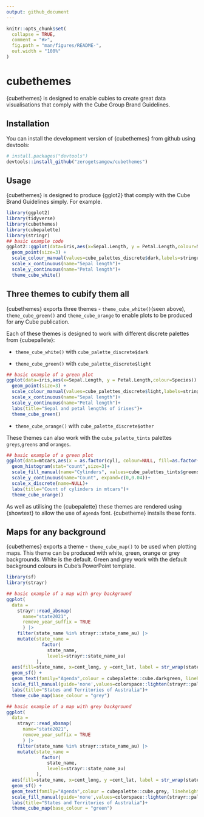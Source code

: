 ```yaml
---
output: github_document
---
```


<!-- avoid border around images -->
<style>
    img {
        border-style: none;
        width: 80%;
    }
</style>

<!-- README.md is generated from README.Rmd. Please edit that file -->

```r
knitr::opts_chunk$set(
  collapse = TRUE,
  comment = "#>",
  fig.path = "man/figures/README-",
  out.width = "100%"
)
```

# cubethemes

<!-- badges: start -->
<!-- badges: end -->

{cubethemes} is designed to enable cubies to create great data visualisations that comply with the 
Cube Group Brand Guidelines.

## Installation

You can install the development version of {cubethemes} from github using devtools:

``` r
# install.packages("devtools")
devtools::install_github("zerogetsamgow/cubethemes")
```

## Usage

{cubethemes} is designed to produce {gglot2} that comply with the Cube Brand Guidelines simply. For example.

```r
library(ggplot2)
library(tidyverse)
library(cubethemes)
library(cubepalette)
library(stringr)
## basic example code
ggplot2::ggplot(data=iris,aes(x=Sepal.Length, y = Petal.Length,colour=Species)) +
  geom_point(size=3) +
  scale_colour_manual(values=cube_palettes_discrete$dark,labels=stringr::str_to_title) +
  scale_x_continuous(name="Sepal length")+
  scale_y_continuous(name="Petal length")+
  theme_cube_white()
```

## Three themes to cubify them all  

{cubethemes} exports three themes - `theme_cube_white()`(seen above), `theme_cube_green()` and `theme_cube_orange` to enable plots to be produced for any Cube publication. 

Each of these themes is designed to work with different discrete palettes from {cubepallete}:

- `theme_cube_white()` with `cube_palette_discrete$dark`

- `theme_cube_green()` with `cube_palette_discrete$light`

```r
## basic example of a green plot
ggplot(data=iris,aes(x=Sepal.Length, y = Petal.Length,colour=Species)) +
  geom_point(size=3) +
  scale_colour_manual(values=cube_palettes_discrete$light,labels=stringr::str_to_title) +
  scale_x_continuous(name="Sepal length")+
  scale_y_continuous(name="Petal length")+
  labs(title="Sepal and petal lengths of irises")+
  theme_cube_green()
```


- `theme_cube_orange()` with `cube_palette_discrete$other`

These themes can also work with the `cube_palette_tints` palettes `greys`,`greens` and `oranges`. 

```r
## basic example of a green plot
ggplot(data=mtcars,aes(x = as.factor(cyl), colour=NULL, fill=as.factor(cyl), group=cyl)) +
  geom_histogram(stat="count",size=3)+
  scale_fill_manual(name="Cylinders", values=cube_palettes_tints$greens,labels=stringr::str_to_title) +
  scale_y_continuous(name="Count", expand=c(0,0.04))+
  scale_x_discrete(name=NULL)+
  labs(title="Count of cylinders in mtcars")+
  theme_cube_orange()
```

As well as utilising the {cubepalette} these themes are rendered using {showtext} to allow the use of `Agenda` font. {cubetheme} installs these fonts.

## Maps for any background  

{cubethemes} exports a theme - `theme_cube_map()` to be used when plotting maps. This theme can be produced with white, green, orange or grey backgrounds. White is the default. Green and grey work with the default background colours in Cube's PowerPoint template.
```r
library(sf)
library(strayr)
```


```r

## basic example of a map with grey background
ggplot(
  data = 
    strayr::read_absmap(
      name="state2021",
      remove_year_suffix = TRUE
      ) |> 
    filter(state_name %in% strayr::state_name_au) |> 
    mutate(state_name = 
             factor(
               state_name, 
               levels=strayr::state_name_au)
           ),
  aes(fill=state_name, x=cent_long, y =cent_lat, label = str_wrap(state_name,10))) +
  geom_sf() +
  geom_text(family="Agenda",colour = cubepalette::cube.darkgreen, lineheight=.5)+
  scale_fill_manual(guide='none',values=colorspace::lighten(strayr::palette_state_name_2016,.7)) +
  labs(title="States and Territories of Australia")+
  theme_cube_map(base_colour = "grey")
```

```r

## basic example of a map with grey background
ggplot(
  data = 
    strayr::read_absmap(
      name="state2021",
      remove_year_suffix = TRUE
      ) |> 
    filter(state_name %in% strayr::state_name_au) |> 
    mutate(state_name = 
             factor(
               state_name, 
               levels=strayr::state_name_au)
           ),
  aes(fill=state_name, x=cent_long, y =cent_lat, label = str_wrap(state_name,10))) +
  geom_sf() +
  geom_text(family="Agenda",colour = cubepalette::cube.grey, lineheight=.5)+
  scale_fill_manual(guide='none',values=colorspace::lighten(strayr::palette_state_name_2016,.2)) +
  labs(title="States and Territories of Australia")+
  theme_cube_map(base_colour = "green")
```

